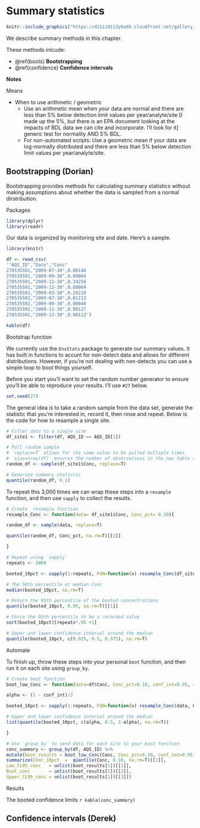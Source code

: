# Summary statistics

```r
knitr::include_graphics("https://d21ii91i3y6o6h.cloudfront.net/gallery_images/from_proof/12936/large/1464301097/number-rcatladies.png")
```


We describe summary methods in this chapter.

These methods inlcude:  

- \@ref(boots)       __Bootstrapping__  
- \@ref(confidence)  __Confidence intervals__  

__Notes__

Means 

- When to use arithmetic / geometric
  -  Use an arithmetic mean when your data are normal and there are less than 5% below detection limit values per year/analyte/site [I made up the 5%, but there is an EPA document looking at the impacts of BDL data we can cite and incorporate. I’ll look for it] generic test for normality AND 5% BDL.
  -  For non-automated scripts: Use a geometric mean if your data are log-normally distributed and there are less than 5% below detection limit values per year/analyte/site.



## Bootstrapping  (Dorian) {#boots}

Bootstrapping provides methods for calculating summary statistics without making assumptions about whether the data is sampled from a normal dirstribution.

Packages
```r
library(dplyr)
library(readr)
```


Our data is organized by monitoring site and date. Here's a sample.

```r
library(knitr)

df <- read_csv(
'"AQS_ID","Date","Conc"
270535501,"2009-07-30",0.00148
270535501,"2009-09-30",0.00064
270535501,"2009-11-30",0.34256
270535501,"2009-12-30",0.00064
270535502,"2009-03-30",0.26219
270535502,"2009-07-30",0.01113
270535502,"2009-09-30",0.00044
270535502,"2009-11-30",0.00127
270535502,"2009-12-30",0.00113')

kable(df)
```

Bootstrap function

We currently use the `EnvStats` package to generate our summary values. It has built in functions to accunt for non-detect data and allows for different distributions. However, if you're not dealing with non-detects you can use a simple loop to boot things yourself.


Before you start you'll want to set the random number generator to ensure you'll be able to reproduce your results. I'll use `#27` below.
```r
set.seed(27)
```


The general idea is to take a random sample from the data set, generate the statistic that you're interested in, record it, then rinse and repeat. Below is the code for how to resample a single site.  
  
```r

# Filter data to a single site
df_site1 <- filter(df, AQS_ID == AQS_ID[1])

# Pull random sample
# `replace=T` allows for the same value to be pulled multiple times
# `size=nrow(df)` ensures the number of observations in the new table to match the original 
random_df <- sample(df_site1$Conc, replace=T)

# Generate summary statistic
quantile(random_df, 0.1)

```


To repeat this 3,000 times we can wrap these steps into a `resample` function, and then use `sapply` to collect the results.
```r

# Create  resample function
resample_Conc <- function(data= df_site1$Conc, Conc_pct= 0.10){

random_df <- sample(data, replace=T)

quantile(random_df, Conc_pct, na.rm=T)[[1]]

}

# Repeat using `sapply`
repeats <- 3000

booted_10pct <- sapply(1:repeats, FUN=function(x) resample_Conc(df_site1$Conc))

# The 50th percentile or median Conc
median(booted_10pct, na.rm=T)

# Return the 95th percentile of the booted concentrations
quantile(booted_10pct, 0.95, na.rm=T)[[1]]

# Force the 95th percentile to be a recorded value
sort(booted_10pct)[repeats*.95 +1]

# Upper and lower confidence interval around the median
quantile(booted_10pct, c(0.025, 0.5, 0.975), na.rm=T)

```


Automate

To finish up, throw these steps into your personal `boot` function, and then run it on each site using `group_by`.
```r

# Create boot function
boot_low_Conc <- function(data=df$Conc, Conc_pct=0.10, conf_int=0.95, repeats=3000){

alpha <- (1 - conf_int)/2

booted_10pct <- sapply(1:repeats, FUN=function(x) resample_Conc(data, Conc_pct))

# Upper and lower confidence interval around the median
list(quantile(booted_10pct, c(alpha, 0.5, 1-alpha), na.rm=T))

}

# Use `group_by` to send data for each site to your boot function
conc_summary <- group_by(df, AQS_ID) %>% 
mutate(boot_results = boot_low_Conc(Conc, Conc_pct=0.10, conf_int=0.95)) %>%
summarize(Conc_10pct  =  quantile(Conc, 0.10, na.rm=T)[[1]],
Low_CL95_conc   = unlist(boot_results[1])[[1]], 
Boot_conc       = unlist(boot_results[1])[[2]], 
Upper_CL95_conc = unlist(boot_results[1])[[3]])  
```


Results

The booted confidence limits `r kable(conc_summary)`



## Confidence intervals (Derek) {#confidence}

